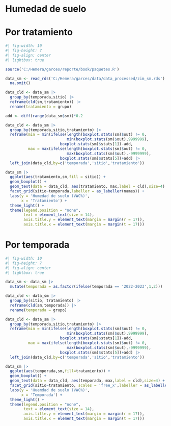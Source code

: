 # Humedad de suelo

::: panel-tabset

# Por tratamiento
```r
#| fig-width: 10
#| fig-height: 7
#| fig-align: center
#| lightbox: true

source('C:/Hemera/garces/reporte/book/paquetes.R')

data_sm <- read_rds('C:/Hemera/garces/data/data_processed/zim_sm.rds') |>
  na.omit()

data_cld <- data_sm |>
  group_by(temporada,sitio) |>
  reframe(cld(sm,tratamiento)) |>
  rename(tratamiento = grupo)

add <- diff(range(data_sm$sm))*0.2

data_cld <- data_sm |>
  group_by(temporada,sitio,tratamiento) |>
  reframe(min = min(ifelse(length(boxplot.stats(sm)$out) != 0,
                           min(boxplot.stats(sm)$out),9999999),
                        boxplot.stats(sm)$stats[1])-add,
          max = max(ifelse(length(boxplot.stats(sm)$out) != 0,
                           max(boxplot.stats(sm)$out),-9999999),
                        boxplot.stats(sm)$stats[5])+add) |>
  left_join(data_cld,by=c('temporada','sitio','tratamiento'))

data_sm |>
  ggplot(aes(tratamiento,sm,fill = sitio)) +
  geom_boxplot() +
  geom_text(data = data_cld, aes(tratamiento, max,label = cld),size=4) +
  facet_grid(sitio~temporada,labeller = as_labeller(names)) +
  labs(y = 'Humedad de suelo (VWC%)',
       x = 'Tratamiento') +
  theme_light() +
  theme(legend.position = "none",
        text = element_text(size = 14),
        axis.title.y = element_text(margin = margin(r = 17)),
        axis.title.x = element_text(margin = margin(t = 17)))
```

# Por temporada
```r
#| fig-width: 10
#| fig-height: 7
#| fig-align: center
#| lightbox: true

data_sm <- data_sm |>
  mutate(temporada = as.factor(ifelse(temporada == '2022-2023',1,2)))

data_cld <- data_sm |>
  group_by(sitio, tratamiento) |>
  reframe(cld(sm,temporada)) |>
  rename(temporada = grupo)

data_cld <- data_sm |>
  group_by(temporada,sitio,tratamiento) |>
  reframe(min = min(ifelse(length(boxplot.stats(sm)$out) != 0,
                           min(boxplot.stats(sm)$out),9999999),
                        boxplot.stats(sm)$stats[1])-add,
          max = max(ifelse(length(boxplot.stats(sm)$out) != 0,
                           max(boxplot.stats(sm)$out),-9999999),
                        boxplot.stats(sm)$stats[5])+add) |>
  left_join(data_cld,by=c('temporada','sitio','tratamiento'))

data_sm |>
  ggplot(aes(temporada,sm,fill=tratamiento)) +
  geom_boxplot() +
  geom_text(data = data_cld, aes(temporada, max,label = cld),size=4) +
  facet_grid(sitio~tratamiento, scales = 'free_x',labeller = as_labeller(names)) +
  labs(y = 'Huemdad de suelo (VWC%)',
       x = 'Temporada') +
  theme_light() +
  theme(legend.position = "none",
        text = element_text(size = 14),
        axis.title.y = element_text(margin = margin(r = 17)),
        axis.title.x = element_text(margin = margin(t = 17)))
```
:::
